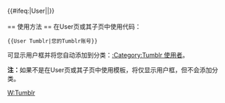 {{Userbox
  |border-c = #A3B0BF
  |border-s = 1
  |id-c     = #CEDFF2
  |id-s     = 9
  |id-fc    = #000
  |info-c   = #E6F1FF
  |info-s   = 10
  |info-fc  = #000
  |id       = [[File:Tumblr.svg|45px]]
  |info     = 這個用户使用[[File:Tumblrfull.svg|55px|link=Tumblr]]，欢迎{{lang|en|Follow}}: [http://{{{1}}}.tumblr.com/ <span style="color:#000;font-family:'Consolas';">{{{1}}}</span>]
}}<includeonly>{{#ifeq:{{NAMESPACE}}|User|[[Category:Tumblr 使用者|{{PAGENAME}}]]|}}</includeonly>
<noinclude>
<br /><br />
== 使用方法 ==
在User页或其子页中使用代码：
<pre>{{User Tumblr|您的Tumblr账号}}</pre>
可显示用户框并将您自动添加到分类：[[:Category:Tumblr 使用者]]。

'''注：'''如果不是在User页或其子页中使用模板，将仅显示用户框，但不会添加分类。
[[Category:软件用户框模板|W:Tumblr]]

</noinclude>
